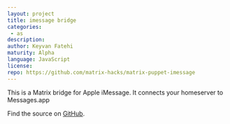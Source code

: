 ```yaml
---
layout: project
title: imessage bridge
categories: 
 - as
description: 
author: Keyvan Fatehi
maturity: Alpha
language: JavaScript
license: 
repo: https://github.com/matrix-hacks/matrix-puppet-imessage
---
```


This is a Matrix bridge for Apple iMessage. It connects your homeserver to Messages.app

Find the source on [GitHub](https://github.com/kfatehi/matrix-appservice-imessage).


